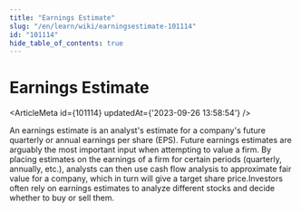 ```yaml
---
title: "Earnings Estimate"
slug: "/en/learn/wiki/earningsestimate-101114"
id: "101114"
hide_table_of_contents: true
---
```



# Earnings Estimate

<ArticleMeta id={101114} updatedAt={'2023-09-26 13:58:54'} />
<div className='border-solid border-b border-t-0 my-4 border-[var(--ifm-color-gray-300)]' />

An earnings estimate is an analyst's estimate for a company's future quarterly or annual earnings per share (EPS). Future earnings estimates are arguably the most important input when attempting to value a firm. By placing estimates on the earnings of a firm for certain periods (quarterly, annually, etc.), analysts can then use cash flow analysis to approximate fair value for a company, which in turn will give a target share price.Investors often rely on earnings estimates to analyze different stocks and decide whether to buy or sell them.

